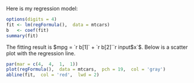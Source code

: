 Here is my regression model:

```r
options(digits = 4)
fit <- lm(regFormula(),  data = mtcars)
b   <- coef(fit)
summary(fit)
```

The fitting result is $mpg = `r b[1]` + `r b[2]``r input$x`$.
Below is a scatter plot with the regression line.

```r
par(mar = c(4,  4,  1,  1))
plot(regFormula(),  data = mtcars,  pch = 19,  col = 'gray')
abline(fit,  col = 'red',  lwd = 2)
```
